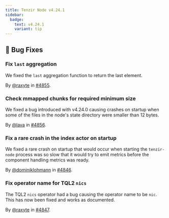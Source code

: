 ```yaml
---
title: Tenzir Node v4.24.1
sidebar:
  badge:
    text: v4.24.1
    variant: tip
---
```


## 🐛 Bug Fixes

### Fix `last` aggregation

We fixed the `last` aggregation function to return the last element.

By [@raxyte](https://github.com/raxyte) in [#4855](https://github.com/tenzir/tenzir/pull/4855).

### Check mmapped chunks for required minimum size

We fixed a bug introduced with v4.24.0 causing crashes on startup when some
of the files in the node's state directory were smaller than 12 bytes.

By [@lava](https://github.com/lava) in [#4856](https://github.com/tenzir/tenzir/pull/4856).

### Fix a rare crash in the index actor on startup

We fixed a rare crash on startup that would occur when starting the
`tenzir-node` process was so slow that it would try to emit metrics before the
component handling metrics was ready.

By [@dominiklohmann](https://github.com/dominiklohmann) in [#4846](https://github.com/tenzir/tenzir/pull/4846).

### Fix operator name for TQL2 `nics`

The TQL2 `nics` operator had a bug causing the operator name to be `nic`.
This has now been fixed and works as documented.

By [@raxyte](https://github.com/raxyte) in [#4847](https://github.com/tenzir/tenzir/pull/4847).
